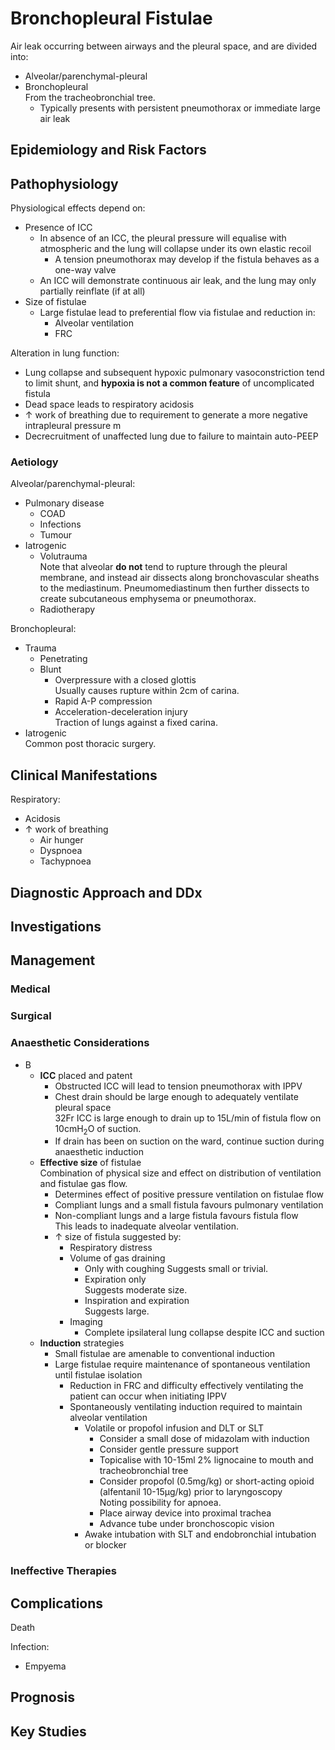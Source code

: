 # Bronchopleural Fistulae


Air leak occurring between airways and the pleural space, and are divided into:

* Alveolar/parenchymal-pleural
* Bronchopleural  
From the tracheobronchial tree.
	* Typically presents with persistent pneumothorax or immediate large air leak

## Epidemiology and Risk Factors

## Pathophysiology

Physiological effects depend on:

* Presence of ICC  
	* In absence of an ICC, the pleural pressure will equalise with atmospheric and the lung will collapse under its own elastic recoil  
		* A tension pneumothorax may develop if the fistula behaves as a one-way valve
	* An ICC will demonstrate continuous air leak, and the lung may only partially reinflate (if at all)
* Size of fistulae
	* Large fistulae lead to preferential flow via fistulae and reduction in:
		* Alveolar ventilation
		* FRC


Alteration in lung function:

* Lung collapse and subsequent hypoxic pulmonary vasoconstriction tend to limit shunt, and **hypoxia is not a common feature** of uncomplicated fistula
* Dead space leads to respiratory acidosis
* ↑ work of breathing due to requirement to generate a more negative intrapleural pressure m 
* Decrecruitment of unaffected lung due to failure to maintain auto-PEEP

### Aetiology

Alveolar/parenchymal-pleural:

* Pulmonary disease
	* COAD
	* Infections
	* Tumour
* Iatrogenic
	* Volutrauma  
	Note that alveolar **do not** tend to rupture through the pleural membrane, and instead air dissects along bronchovascular sheaths to the mediastinum. Pneumomediastinum then further dissects to create subcutaneous emphysema or pneumothorax.
	* Radiotherapy


Bronchopleural:

* Trauma
	* Penetrating
	* Blunt
		* Overpressure with a closed glottis  
		Usually causes rupture within 2cm of carina.
		* Rapid A-P compression
		* Acceleration-deceleration injury  
		Traction of lungs against a fixed carina.
* Iatrogenic  
Common post thoracic surgery.


## Clinical Manifestations

Respiratory:

* Acidosis
* ↑ work of breathing
	* Air hunger
	* Dyspnoea
	* Tachypnoea

## Diagnostic Approach and DDx

## Investigations

## Management

### Medical

### Surgical

### Anaesthetic Considerations

* B
	* **ICC** placed and patent  
		* Obstructed ICC will lead to tension pneumothorax with IPPV
		* Chest drain should be large enough to adequately ventilate pleural space  
		32Fr ICC is large enough to drain up to 15L/min of fistula flow on 10cmH~2~O of suction.
		* If drain has been on suction on the ward, continue suction during anaesthetic induction
	* **Effective size** of fistulae  
	Combination of physical size and effect on distribution of ventilation and fistulae gas flow.
		* Determines effect of positive pressure ventilation on fistulae flow
		* Compliant lungs and a small fistula favours pulmonary ventilation
		* Non-compliant lungs and a large fistula favours fistula flow  
		This leads to inadequate alveolar ventilation.
		* ↑ size of fistula suggested by:
			* Respiratory distress
			* Volume of gas draining
				* Only with coughing 
				Suggests small or trivial.
				* Expiration only  
				Suggests moderate size.
				* Inspiration and expiration  
				Suggests large.
			* Imaging
				* Complete ipsilateral lung collapse despite ICC and suction
	* **Induction** strategies
		* Small fistulae are amenable to conventional induction
		* Large fistulae require maintenance of spontaneous ventilation until fistulae isolation  
			* Reduction in FRC and difficulty effectively ventilating the patient can occur when initiating IPPV
			* Spontaneously ventilating induction required to maintain alveolar ventilation
				* Volatile or propofol infusion and DLT or SLT
					* Consider a small dose of midazolam with induction
					* Consider gentle pressure support
					* Topicalise with 10-15ml 2% lignocaine to mouth and tracheobronchial tree
					* Consider propofol (0.5mg/kg) or short-acting opioid (alfentanil 10-15μg/kg) prior to laryngoscopy  
					Noting possibility for apnoea.
					* Place airway device into proximal trachea
					* Advance tube under bronchoscopic vision
				* Awake intubation with SLT and endobronchial intubation or blocker

### Ineffective Therapies

## Complications

Death

Infection:

* Empyema


## Prognosis

## Key Studies

